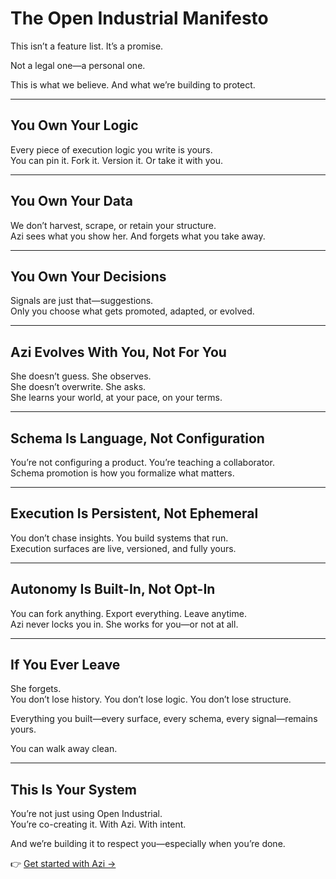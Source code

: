 # The Open Industrial Manifesto

This isn’t a feature list. It’s a promise.

Not a legal one—a personal one.

This is what we believe. And what we’re building to protect.

---

## You Own Your Logic

Every piece of execution logic you write is yours.\
You can pin it. Fork it. Version it. Or take it with you.

---

## You Own Your Data

We don’t harvest, scrape, or retain your structure.\
Azi sees what you show her. And forgets what you take away.

---

## You Own Your Decisions

Signals are just that—suggestions.\
Only you choose what gets promoted, adapted, or evolved.

---

## Azi Evolves With You, Not For You

She doesn’t guess. She observes.\
She doesn’t overwrite. She asks.\
She learns your world, at your pace, on your terms.

---

## Schema Is Language, Not Configuration

You’re not configuring a product. You’re teaching a collaborator.\
Schema promotion is how you formalize what matters.

---

## Execution Is Persistent, Not Ephemeral

You don’t chase insights. You build systems that run.\
Execution surfaces are live, versioned, and fully yours.

---

## Autonomy Is Built-In, Not Opt-In

You can fork anything. Export everything. Leave anytime.\
Azi never locks you in. She works for you—or not at all.

---

## If You Ever Leave

She forgets.\
You don’t lose history. You don’t lose logic. You don’t lose structure.

Everything you built—every surface, every schema, every signal—remains yours.

You can walk away clean.

---

## This Is Your System

You’re not just using Open Industrial.\
You’re co-creating it. With Azi. With intent.

And we’re building it to respect you—especially when you’re done.

👉 [Get started with Azi →](/first-execution)

